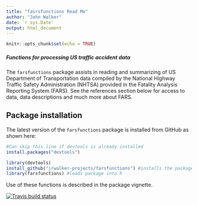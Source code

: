```yaml
---
title: "fasrsfunctions Read Me"
author: "John Walker"
date: `r sys.Date'
output: html_document
---
```


```r
knitr::opts_chunk$set(echo = TRUE)
```

##### *Functions for processing US traffic accident data*
The `farsfunctions` package assists in reading and summarizing of US Department of Transportation data compiled by the National
Highway Traffic Safety Administration (NHTSA) provided in the Fatality Analysis Reporting System (FARS). See the references 
section below for access to data, data descriptions and much more about FARS.

## Package installation

The latest version of the `farsfunctions` package is installed from GitHub as shown here: 

```r
#Can skip this line if devtools is already installed
install.packages("devtools")

library(devtools)
install_github("jrwalker-projects/farsfunctions") #installs the package
library(farsfunctions) #loads package into R
```

Use of these functions is described in the package vignette.

[![Travis build status](https://travis-ci.org/jrwalker-projects/farsfunctions.svg?branch=master)](https://travis-ci.org/jrwalker-projects/farsfunctions)
  
